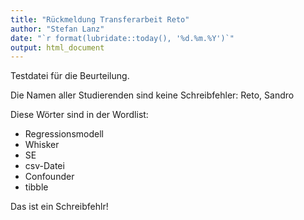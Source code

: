 ```yaml
---
title: "Rückmeldung Transferarbeit Reto"
author: "Stefan Lanz"
date: "`r format(lubridate::today(), '%d.%m.%Y')`"
output: html_document
---
```


Testdatei für die Beurteilung.

Die Namen aller Studierenden sind keine Schreibfehler: Reto, Sandro

Diese Wörter sind in der Wordlist:

* Regressionsmodell
* Whisker
* SE
* csv-Datei
* Confounder
* tibble

Das ist ein Schreibfehlr!
